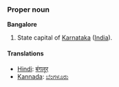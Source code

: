 ===Proper noun===
'''Bangalore'''

#State capital of [[Karnataka]] ([[India]]).

====Translations====
*[[Hindi]]: [[बंगलूर]]
*[[Kannada]]: [[ಬೆಂಗಳೂರು]]

{{msg:-ore}}